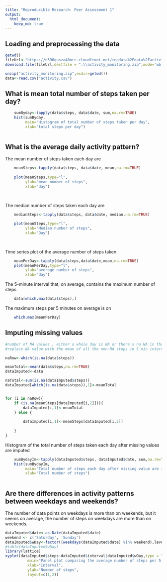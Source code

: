 ```yaml
---
title: "Reproducible Research: Peer Assessment 1"
output: 
  html_document:
    keep_md: true
---
```




## Loading and preprocessing the data
```r
getwd()
fileUrl<-"https://d396qusza40orc.cloudfront.net/repdata%2Fdata%2Factivity.zip "
download.file(fileUrl,destfile = ".\\activity_monitoring.zip",mode='wb',cacheOK = FALSE)

unzip("activity_monitoring.zip",exdir=getwd())
data<-read.csv("activity.csv")

```


## What is mean total number of steps taken per day?
```r

    sumByday<-tapply(data$steps, data$date, sum,na.rm=TRUE)
    hist(sumByday,
         main="Histogram of total number of steps taken per day",
         xlab="total steps per day")
    
```

## What is the average daily activity pattern? 

The mean number of steps taken each day are    
```r

    meanSteps<-tapply(data$steps, data$date, mean,na.rm=TRUE)
    
    plot(meanSteps,type="l",
         ylab="mean number of steps",
         xlab="day")
    
    
```

The median number of steps taken each day are    
```r

    medianSteps<-tapply(data$steps, data$date, median,na.rm=TRUE)
    
    plot(meanSteps,type="l",
         ylab="Median number of steps",
         xlab="Day")
    
    
```  
    
Time series plot of the average number of steps taken
```r
    meanPerDay<-tapply(data$steps,data$date,mean,na.rm=TRUE)
    plot(meanPerDay,type="l",
         ylab="average number of steps",
         xlab="day")
```

The 5-minute interval that, on average, contains the maximum number of steps
```r
    data[which.max(data$steps),]
```


The maximum steps per 5 minutes on average is on

```r
    which.max(meanPerDay)
```

## Imputing missing values
```r
#number of NA values , either a whole day is NA or there's no NA in that day
#replace NA value with the mean of all the non-NA steps in 5 min interval

naRow<-which(is.na(data$steps))

meanTotal<-mean(data$steps,na.rm=TRUE)
dataImputed<-data

naTotal<-sum(is.na(dataImputed$steps))
dataImputed[which(is.na(data$steps)),1]<-meanTotal


for (i in naRow){
    if (is.na(meanSteps[dataImputed[i,2]])){
        dataImputed[i,1]<-meanTotal
    } else {
        
        dataImputed[i,1]<-meanSteps[dataImputed[i,2]]
    
    }
}

```



Histogram of the total number of steps taken each day after missing values are imputed
```r

    sumBydayIm<-tapply(dataImputed$steps, dataImputed$date, sum,na.rm=TRUE)
    hist(sumBydayIm,
         main="Total number of steps each day after missing value are imputed", 
         xlab="Total number of steps")
    
```




## Are there differences in activity patterns between weekdays and weekends?

The number of data points on weekdays is more than on weekends, but it seems on average, the number of steps on weekdays are more than on weekends.
```r

dataImputed$date<-as.Date(dataImputed$date)
weekend <- c('Saturday', 'Sunday')
dataImputed$wDay<-factor((weekdays(dataImputed$date) %in% weekend),levels<-c(TRUE,FALSE),labels=c('weekends','weekdays'))
#table(dataImputed$wDay)
library(lattice)
xyplot(dataImputed$steps~dataImputed$interval|dataImputed$wDay,type = "l",
          main="Panel plot comparing the average number of steps per 5 min",
          xlab="Interval",
          ylab="Number of steps",
          layout=c(1,2))

```